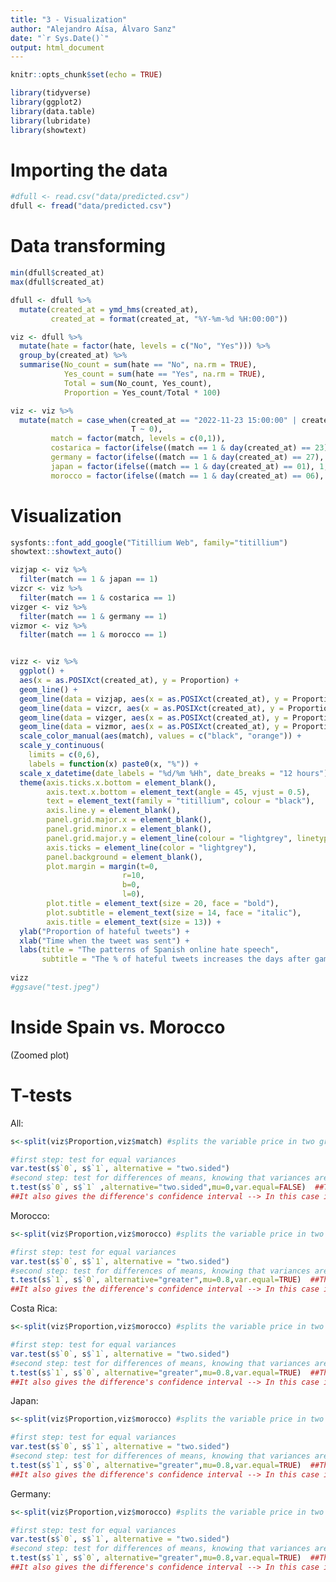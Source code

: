 ```yaml
---
title: "3 - Visualization"
author: "Alejandro Aísa, Álvaro Sanz"
date: "`r Sys.Date()`"
output: html_document
---
```


```r
knitr::opts_chunk$set(echo = TRUE)
```

```r
library(tidyverse)
library(ggplot2)
library(data.table)
library(lubridate)
library(showtext)
```


# Importing the data

```r
#dfull <- read.csv("data/predicted.csv")
dfull <- fread("data/predicted.csv")
```

# Data transforming

```r
min(dfull$created_at)
max(dfull$created_at)
```

```r

dfull <- dfull %>% 
  mutate(created_at = ymd_hms(created_at),
         created_at = format(created_at, "%Y-%m-%d %H:00:00"))

viz <- dfull %>% 
  mutate(hate = factor(hate, levels = c("No", "Yes"))) %>% 
  group_by(created_at) %>% 
  summarise(No_count = sum(hate == "No", na.rm = TRUE),
            Yes_count = sum(hate == "Yes", na.rm = TRUE),
            Total = sum(No_count, Yes_count),
            Proportion = Yes_count/Total * 100)

```

```r
viz <- viz %>% 
  mutate(match = case_when(created_at == "2022-11-23 15:00:00" | created_at == "2022-11-23 16:00:00" | created_at == "2022-11-23 17:00:00" | created_at == "2022-11-23 18:00:00" | created_at == "2022-11-23 19:00:00" | created_at == "2022-11-23 20:00:00" | created_at == "2022-11-23 21:00:00" | created_at == "2022-11-23 17:00:00" | created_at == "2022-11-27 18:00:00" | created_at == "2022-11-27 19:00:00" | created_at == "2022-11-27 20:00:00" | created_at == "2022-11-27 21:00:00" | created_at == "2022-11-27 22:00:00" | created_at == "2022-11-27 23:00:00" | created_at == "2022-11-27 24:00:00" | created_at == "2022-12-01 18:00:00" | created_at == "2022-12-01 19:00:00" | created_at == "2022-12-01 20:00:00" | created_at == "2022-12-01 21:00:00" | created_at == "2022-12-01 22:00:00" | created_at == "2022-12-01 23:00:00" | created_at == "2022-12-01 24:00:00" | created_at == "2022-12-06 14:00:00" | created_at == "2022-12-06 15:00:00" | created_at == "2022-12-06 16:00:00" | created_at == "2022-12-06 17:00:00" | created_at == "2022-12-06 18:00:00" | created_at == "2022-12-06 19:00:00" ~ 1,
                           T ~ 0),
         match = factor(match, levels = c(0,1)), 
         costarica = factor(ifelse((match == 1 & day(created_at) == 23), 1, 0), levels = c(0,1)),
         germany = factor(ifelse((match == 1 & day(created_at) == 27), 1, 0), levels = c(0,1)),
         japan = factor(ifelse((match == 1 & day(created_at) == 01), 1, 0), levels = c(0,1)),
         morocco = factor(ifelse((match == 1 & day(created_at) == 06), 1, 0), levels = c(0,1)))
```

# Visualization

```r
sysfonts::font_add_google("Titillium Web", family="titillium")
showtext::showtext_auto()
```


```r

vizjap <- viz %>% 
  filter(match == 1 & japan == 1)
vizcr <- viz %>% 
  filter(match == 1 & costarica == 1)
vizger <- viz %>% 
  filter(match == 1 & germany == 1)
vizmor <- viz %>% 
  filter(match == 1 & morocco == 1)


vizz <- viz %>% 
  ggplot() +
  aes(x = as.POSIXct(created_at), y = Proportion) +
  geom_line() +
  geom_line(data = vizjap, aes(x = as.POSIXct(created_at), y = Proportion), color = "orange") +
  geom_line(data = vizcr, aes(x = as.POSIXct(created_at), y = Proportion), color = "orange") +
  geom_line(data = vizger, aes(x = as.POSIXct(created_at), y = Proportion), color = "orange") +
  geom_line(data = vizmor, aes(x = as.POSIXct(created_at), y = Proportion), color = "orange") +
  scale_color_manual(aes(match), values = c("black", "orange")) +
  scale_y_continuous(
    limits = c(0,6),
    labels = function(x) paste0(x, "%")) +
  scale_x_datetime(date_labels = "%d/%m %Hh", date_breaks = "12 hours") +
  theme(axis.ticks.x.bottom = element_blank(),
        axis.text.x.bottom = element_text(angle = 45, vjust = 0.5),
        text = element_text(family = "titillium", colour = "black"),
        axis.line.y = element_blank(),
        panel.grid.major.x = element_blank(),
        panel.grid.minor.x = element_blank(),
        panel.grid.major.y = element_line(colour = "lightgrey", linetype = "dotted"),
        axis.ticks = element_line(color = "lightgrey"),
        panel.background = element_blank(),
        plot.margin = margin(t=0,
                         r=10,
                         b=0,
                         l=0),
        plot.title = element_text(size = 20, face = "bold"),
        plot.subtitle = element_text(size = 14, face = "italic"),
        axis.title = element_text(size = 13)) +
  ylab("Proportion of hateful tweets") +
  xlab("Time when the tweet was sent") +
  labs(title = "The patterns of Spanish online hate speech",
       subtitle = "The % of hateful tweets increases the days after games, specially when Spain doesn't win and plays against teams from other continents")
  
vizz
#ggsave("test.jpeg")

```


# Inside Spain vs. Morocco

(Zoomed plot)


# T-tests

All: 

```r

s<-split(viz$Proportion,viz$match) #splits the variable price in two groups by gender

#first step: test for equal variances
var.test(s$`0`, s$`1`, alternative = "two.sided")
#second step: test for differences of means, knowing that variances are different
t.test(s$`0`, s$`1` ,alternative="two.sided",mu=0,var.equal=FALSE)  ##The only thing that changes is the last part, var.equal has to be =FALSE. 
##It also gives the difference's confidence interval --> In this case it's + (both values), so males's proportion is greater. 
```

Morocco: 

```r

s<-split(viz$Proportion,viz$morocco) #splits the variable price in two groups by gender

#first step: test for equal variances
var.test(s$`0`, s$`1`, alternative = "two.sided")
#second step: test for differences of means, knowing that variances are different
t.test(s$`1`, s$`0`, alternative="greater",mu=0.8,var.equal=TRUE)  ##The only thing that changes is the last part, var.equal has to be =FALSE. 
##It also gives the difference's confidence interval --> In this case it's + (both values), so males's proportion is greater. 
```

Costa Rica: 

```r
s<-split(viz$Proportion,viz$morocco) #splits the variable price in two groups by gender

#first step: test for equal variances
var.test(s$`0`, s$`1`, alternative = "two.sided")
#second step: test for differences of means, knowing that variances are different
t.test(s$`1`, s$`0`, alternative="greater",mu=0.8,var.equal=TRUE)  ##The only thing that changes is the last part, var.equal has to be =FALSE. 
##It also gives the difference's confidence interval --> In this case it's + (both values), so males's proportion is greater. 
```

Japan: 

```r
s<-split(viz$Proportion,viz$morocco) #splits the variable price in two groups by gender

#first step: test for equal variances
var.test(s$`0`, s$`1`, alternative = "two.sided")
#second step: test for differences of means, knowing that variances are different
t.test(s$`1`, s$`0`, alternative="greater",mu=0.8,var.equal=TRUE)  ##The only thing that changes is the last part, var.equal has to be =FALSE. 
##It also gives the difference's confidence interval --> In this case it's + (both values), so males's proportion is greater. 
```

Germany: 

```r
s<-split(viz$Proportion,viz$morocco) #splits the variable price in two groups by gender

#first step: test for equal variances
var.test(s$`0`, s$`1`, alternative = "two.sided")
#second step: test for differences of means, knowing that variances are different
t.test(s$`1`, s$`0`, alternative="greater",mu=0.8,var.equal=TRUE)  ##The only thing that changes is the last part, var.equal has to be =FALSE. 
##It also gives the difference's confidence interval --> In this case it's + (both values), so males's proportion is greater. 
```

